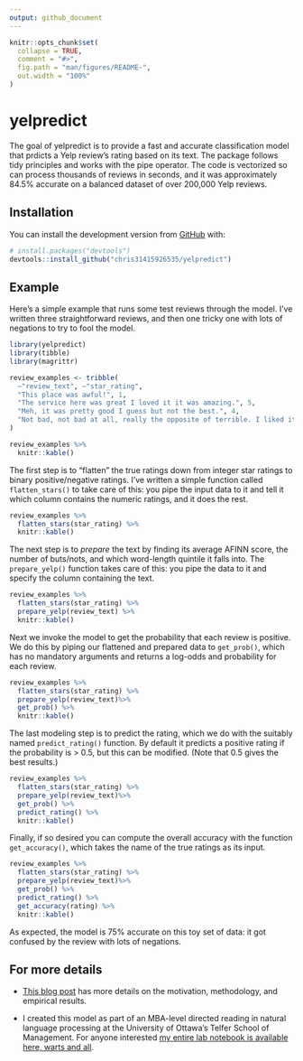 ```yaml
---
output: github_document
---
```


<!-- README.md is generated from README.Rmd. Please edit that file -->

```r
knitr::opts_chunk$set(
  collapse = TRUE,
  comment = "#>",
  fig.path = "man/figures/README-",
  out.width = "100%"
)
```

# yelpredict

<!-- badges: start -->
<!-- badges: end -->

The goal of yelpredict is to provide a fast and accurate classification model that prdicts a Yelp review's rating based on its text. The package follows tidy principles and works with the pipe operator. The code is vectorized so can process thousands of reviews in seconds, and it was approximately 84.5% accurate on a balanced dataset of over 200,000 Yelp reviews.

## Installation

You can install the development version from [GitHub](https://github.com/) with:

``` r
# install.packages("devtools")
devtools::install_github("chris31415926535/yelpredict")
```

## Example

Here's a simple example that runs some test reviews through the model. I've written three straightforward reviews, and then one tricky one with lots of negations to try to fool the model.

```r
library(yelpredict)
library(tibble)
library(magrittr)

review_examples <- tribble(
  ~"review_text", ~"star_rating",
  "This place was awful!", 1,
  "The service here was great I loved it it was amazing.", 5,
  "Meh, it was pretty good I guess but not the best.", 4,
  "Not bad, not bad at all, really the opposite of terrible. I liked it.", 5
)

review_examples %>%
  knitr::kable()
```

The first step is to "flatten" the true ratings down from integer star ratings to binary positive/negative ratings. I've written a simple function called `flatten_stars()` to take care of this: you pipe the input data to it and tell it which column contains the numeric ratings, and it does the rest.

```r

review_examples %>%
  flatten_stars(star_rating) %>%
  knitr::kable()
```

The next step is to *prepare* the text by finding its average AFINN score, the number of buts/nots, and which word-length quintile it falls into. The `prepare_yelp()` function takes care of this: you pipe the data to it and specify the column containing the text.

```r
review_examples %>%
  flatten_stars(star_rating) %>%
  prepare_yelp(review_text) %>%
  knitr::kable()
```

Next we invoke the model to get the probability that each review is positive. We do this by piping our flattened and prepared data to `get_prob()`, which has no mandatory arguments and returns a log-odds and probability for each review.

```r
review_examples %>%
  flatten_stars(star_rating) %>%
  prepare_yelp(review_text)%>%
  get_prob() %>%
  knitr::kable()
```

The last modeling step is to predict the rating, which we do with the suitably named `predict_rating()` function. By default it predicts a positive rating if the probability is > 0.5, but this can be modified. (Note that 0.5 gives the best results.)

```r
review_examples %>%
  flatten_stars(star_rating) %>%
  prepare_yelp(review_text)%>%
  get_prob() %>%
  predict_rating() %>%
  knitr::kable()

```

Finally, if so desired you can compute the overall accuracy with the function `get_accuracy()`, which takes the name of the true ratings as its input.

```r
review_examples %>%
  flatten_stars(star_rating) %>%
  prepare_yelp(review_text)%>%
  get_prob() %>%
  predict_rating() %>%
  get_accuracy(rating) %>%
  knitr::kable()

```

As expected, the model is 75% accurate on this toy set of data: it got confused by the review with lots of negations.

## For more details

* [This blog post](https://cbelanger.netlify.app/post/a-fast-effective-and-simple-classification-model-for-customer-reviews/) has more details on the motivation, methodology, and empirical results.

* I created this model as part of an MBA-level directed reading in natural language processing at the University of Ottawa's Telfer School of Management. For anyone interested [my entire lab notebook is available here, warts and all](https://chris31415926535.github.io/mba6292/). 
